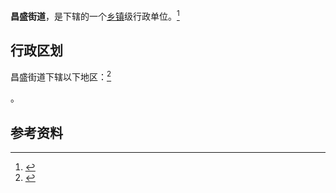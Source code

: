 {{中国乡级行政区|21/02/83/004/000}}

'''昌盛街道'''，是{{PRC admin/fullname|21/02/83/004/000|3}}下辖的一个[[乡镇|乡镇]]级行政单位。<ref>{{PRC admin/ref sgc|{{PRC admin/parent|21/02/83/004/000}}}}</ref>

== 行政区划 ==

昌盛街道下辖以下地区：<ref>{{PRC admin/ref sgc|21/02/83/004/000}}</ref>

{{PRC admin/children|21/02/83/004/000}}。

== 参考资料 ==

{{reflist}}

{{行政区划小作品}}
{{PRC admin/navcat|21/02/83/004/000}}